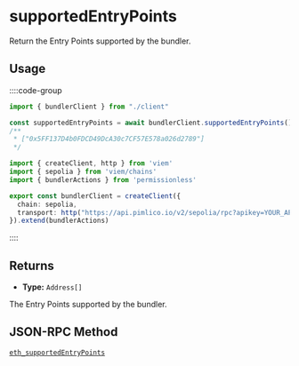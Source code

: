 
<VersionWarning version="0.1" />

# supportedEntryPoints

Return the Entry Points supported by the bundler.

## Usage

::::code-group

```ts [example.ts]
import { bundlerClient } from "./client"

const supportedEntryPoints = await bundlerClient.supportedEntryPoints()
/**
 * ["0x5FF137D4b0FDCD49DcA30c7CF57E578a026d2789"]
 */
```

```ts [client.ts]
import { createClient, http } from 'viem'
import { sepolia } from 'viem/chains'
import { bundlerActions } from 'permissionless'

export const bundlerClient = createClient({ 
  chain: sepolia,
  transport: http("https://api.pimlico.io/v2/sepolia/rpc?apikey=YOUR_API_KEY_HERE")
}).extend(bundlerActions)
```

::::

## Returns

- **Type:** `Address[]`

The Entry Points supported by the bundler.

## JSON-RPC Method

[`eth_supportedEntryPoints`](https://eips.ethereum.org/EIPS/eip-4337#rpc-methods-eth-namespace)